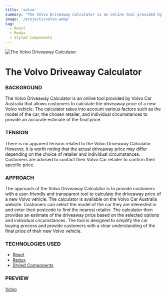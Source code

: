 ```yaml
---
title: 'volvo'
summary: "The Volvo Driveaway Calculator is an online tool provided by Volvo Car Australia that allows customers to calculate the driveaway price of a new Volvo vehicle. The calculator takes into account various factors such as the model of the car, the chosen retailer, and individual circumstances to provide an accurate estimate of the final price."
image: '/projects/volvo.webp'
tag:
  - React
  - Redux
  - Styled Components
---
```


![The Volvo Driveaway Calculator](/projects/volvo.webp)




# The Volvo Driveaway Calculator



### BACKGROUND

The Volvo Driveaway Calculator is an online tool provided by Volvo Car Australia that allows customers to calculate the driveaway price of a new Volvo vehicle. The calculator takes into account various factors such as the model of the car, the chosen retailer, and individual circumstances to provide an accurate estimate of the final price.


### TENSION

There is no apparent tension related to the Volvo Driveaway Calculator. However, it is worth noting that the actual driveaway price may differ depending on the choice of retailer and individual circumstances. Customers are advised to contact their Volvo Car retailer to confirm their specific price.


### APPROACH

The approach of the Volvo Driveaway Calculator is to provide customers with a user-friendly and transparent tool to calculate the driveaway price of a new Volvo vehicle. The calculator is available on the Volvo Car Australia website. Customers can select the model of the car they are interested in and enter their postcode to find the nearest retailer. The calculator then provides an estimate of the driveaway price based on the selected options and individual circumstances. The tool is designed to simplify the car buying process and provide customers with a clear understanding of the final price of their new Volvo vehicle.


### TECHNOLOGIES USED

- [React](https://react.dev/)
- [Redux](https://redux.js.org/)
- [Styled Components](https://styled-components.com/)


### PREVIEW

[Volvo](https://volvocaraustralia.com.au/driveaway-price-calculator/)
